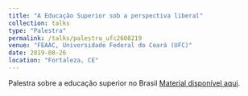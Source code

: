 ---
title: "A Educação Superior sob a perspectiva liberal"
collection: talks
type: "Palestra"
permalink: /talks/palestra_ufc2608219
venue: "FEAAC, Universidade Federal do Ceará (UFC)"
date: 2019-08-26
location: "Fortaleza, CE"
---

Palestra sobre a educação superior no Brasil [Material disponível aqui](https://github.com/vitorwilher/palestras/tree/master/ufc26082019).